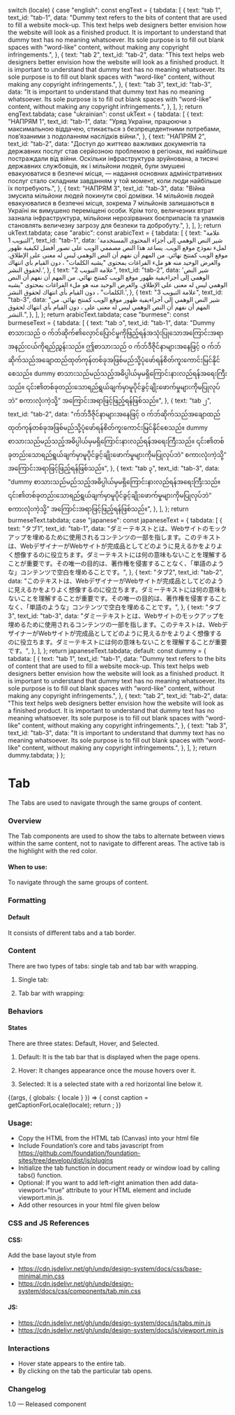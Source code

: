 
  switch (locale) {
    case "english":
      const engText = {
        tabdata: [
          {
            text: "tab 1",
            text_id: "tab-1",
            data: "Dummy text refers to the bits of content that are used to fill a website mock-up. This text helps web designers better envision how the website will look as a finished product. It is important to understand that dummy text has no meaning whatsoever. Its sole purpose is to fill out blank spaces with “word-like” content, without making any copyright infringements.",
          },
          {
            text: "tab 2",
            text_id: "tab-2",
            data: "This text helps web designers better envision how the website will look as a finished product. It is important to understand that dummy text has no meaning whatsoever. Its sole purpose is to fill out blank spaces with “word-like” content, without making any copyright infringements.",
          },
          {
            text: "tab 3",
            text_id: "tab-3",
            data: "It is important to understand that dummy text has no meaning whatsoever. Its sole purpose is to fill out blank spaces with “word-like” content, without making any copyright infringements.",
          },
        ],
      };
      return engText.tabdata;
    case "ukrainian":
      const ukText = {
        tabdata: [
          {
            text: "НАПРЯМ 1",
            text_id: "tab-1",
            data: "Уряд України, працюючи з максимальною віддачею, стикається з безпрецедентними потребами, пов’язаними з подоланням наслідків війни.",
          },
          {
            text: "НАПРЯМ 2",
            text_id: "tab-2",
            data: "Доступ до життєво важливих документів та державних послуг став серйозною проблемою в регіонах, які найбільше постраждали від війни. Оскільки інфраструктура зруйнована, а тисячі державних службовців, як і мільйони людей, були змушені евакуюватися в безпечні місця, — надання основних адміністративних послуг стало складним завданням у той момент, коли люди найбільше їх потребують.",
          },
          {
            text: "НАПРЯМ 3",
            text_id: "tab-3",
            data: "Війна змусила мільйони людей покинути свої домівки. 14 мільйонів людей евакуювалися в безпечні місця, зокрема 7 мільйонів залишаються в Україні як вимушено переміщені особи. Крім того, величезних втрат зазнала інфраструктура, мільйони нерозірваних боєприпасів та уламків становлять величезну загрозу для безпеки та добробуту.",
          },
        ],
      };
      return ukText.tabdata;
    case "arabic":
      const arabicText = {
        tabdata: [
          {
            text: "علامة التبويب 1",
            text_id: "tab-1",
            data: 'شير النص الوهمي إلى أجزاء المحتوى المستخدمة لملء نموذج موقع الويب. يساعد هذا النص مصممي الويب على تصور أفضل لكيفية ظهور موقع الويب كمنتج نهائي. من المهم أن نفهم أن النص الوهمي ليس له معنى على الإطلاق. والغرض الوحيد منه هو ملء الفراغات بمحتوى "يشبه الكلمات" ، دون القيام بأي انتهاك لحقوق النشر.',
          },
          {
            text: "علامة التبويب 2",
            text_id: "tab-2",
            data: 'شير النص الوهمي إلى أجزاءيفية ظهور موقع الويب كمنتج نهائي. من المهم أن نفهم أن النص الوهمي ليس له معنى على الإطلاق. والغرض الوحيد منه هو ملء الفراغات بمحتوى "يشبه الكلمات" ، دون القيام بأي انتهاك لحقوق النشر.',
          },
          {
            text: "علامة التبويب 3",
            text_id: "tab-3",
            data: "شير النص الوهمي إلى أجزاءيفية ظهور موقع الويب كمنتج نهائي. من المهم أن نفهم أن النص الوهمي ليس له معنى على ، دون القيام بأي انتهاك لحقوق النشر.",
          },
        ],
      };
      return arabicText.tabdata;
    case "burmese":
      const burmeseText = {
        tabdata: [
          {
            text: "tab ၁",
            text_id: "tab-1",
            data: "Dummy စာသားသည် ၀ က်ဘ်ဆိုက်၏လှောင်ပြောင်မှုကိုဖြည့်ရန်အသုံးပြုသောအကြောင်းအရာအနည်းငယ်ကိုရည်ညွှန်းသည်။ ဤစာသားသည် ၀ က်ဘ်ဒီဇိုင်နာများအနေဖြင့် ၀ က်ဘ်ဆိုက်သည်အချောထည်ထုတ်ကုန်တစ်ခုအဖြစ်မည်သို့ပုံဖော်ရန်စိတ်ကူးကောင်းမြင်နိုင်စေသည်။ dummy စာသားသည်မည်သည့်အဓိပ္ပါယ်မှမရှိကြောင်းနားလည်ရန်အရေးကြီးသည်။ ၎င်း၏တစ်ခုတည်းသောရည်ရွယ်ချက်မှာမူပိုင်ခွင့်ချိုးဖောက်မှုများကိုမပြုလုပ်ဘဲ“ စကားလုံးကဲ့သို့” အကြောင်းအရာဖြင့်ဖြည့်ရန်ဖြစ်သည်။",
          },
          {
            text: "tab ၂",
            text_id: "tab-2",
            data: "က်ဘ်ဒီဇိုင်နာများအနေဖြင့် ၀ က်ဘ်ဆိုက်သည်အချောထည်ထုတ်ကုန်တစ်ခုအဖြစ်မည်သို့ပုံဖော်ရန်စိတ်ကူးကောင်းမြင်နိုင်စေသည်။ dummy စာသားသည်မည်သည့်အဓိပ္ပါယ်မှမရှိကြောင်းနားလည်ရန်အရေးကြီးသည်။ ၎င်း၏တစ်ခုတည်းသောရည်ရွယ်ချက်မှာမူပိုင်ခွင့်ချိုးဖောက်မှုများကိုမပြုလုပ်ဘဲ“ စကားလုံးကဲ့သို့” အကြောင်းအရာဖြင့်ဖြည့်ရန်ဖြစ်သည်။",
          },
          {
            text: "tab ၃",
            text_id: "tab-3",
            data: "dummy စာသားသည်မည်သည့်အဓိပ္ပါယ်မှမရှိကြောင်းနားလည်ရန်အရေးကြီးသည်။ ၎င်း၏တစ်ခုတည်းသောရည်ရွယ်ချက်မှာမူပိုင်ခွင့်ချိုးဖောက်မှုများကိုမပြုလုပ်ဘဲ“ စကားလုံးကဲ့သို့” အကြောင်းအရာဖြင့်ဖြည့်ရန်ဖြစ်သည်။",
          },
        ],
      };
      return burmeseText.tabdata;
    case "japanese":
      const japaneseText = {
        tabdata: [
          {
            text: "タブ1",
            text_id: "tab-1",
            data: "ダミーテキストとは、Webサイトのモックアップを埋めるために使用されるコンテンツの一部を指します。このテキストは、WebデザイナーがWebサイトが完成品としてどのように見えるかをよりよく想像するのに役立ちます。ダミーテキストには何の意味もないことを理解することが重要です。その唯一の目的は、著作権を侵害することなく、「単語のような」コンテンツで空白を埋めることです。",
          },
          {
            text: "タブ2",
            text_id: "tab-2",
            data: "このテキストは、WebデザイナーがWebサイトが完成品としてどのように見えるかをよりよく想像するのに役立ちます。ダミーテキストには何の意味もないことを理解することが重要です。その唯一の目的は、著作権を侵害することなく、「単語のような」コンテンツで空白を埋めることです。",
          },
          {
            text: "タブ3",
            text_id: "tab-3",
            data: "ダミーテキストとは、Webサイトのモックアップを埋めるために使用されるコンテンツの一部を指します。このテキストは、WebデザイナーがWebサイトが完成品としてどのように見えるかをよりよく想像するのに役立ちます。ダミーテキストには何の意味もないことを理解することが重要です。",
          },
        ],
      };
      return japaneseText.tabdata;
    default:
      const dummy = {
        tabdata: [
          {
            text: "tab 1",
            text_id: "tab-1",
            data: "Dummy text refers to the bits of content that are used to fill a website mock-up. This text helps web designers better envision how the website will look as a finished product. It is important to understand that dummy text has no meaning whatsoever. Its sole purpose is to fill out blank spaces with “word-like” content, without making any copyright infringements.",
          },
          {
            text: "tab 2",
            text_id: "tab-2",
            data: "This text helps web designers better envision how the website will look as a finished product. It is important to understand that dummy text has no meaning whatsoever. Its sole purpose is to fill out blank spaces with “word-like” content, without making any copyright infringements.",
          },
          {
            text: "tab 3",
            text_id: "tab-3",
            data: "It is important to understand that dummy text has no meaning whatsoever. Its sole purpose is to fill out blank spaces with “word-like” content, without making any copyright infringements.",
          },
        ],
      };
      return dummy.tabdata;
  }
};

<Meta title="Components/UI components/Tabs" />

# Tab

The Tabs are used to navigate through the same groups of content.

### Overview

The Tab components are used to show the tabs to alternate between views within the same content, not to navigate to different areas. The active tab is the highlight with the red color.

#### When to use:

To navigate through the same groups of content.

### Formatting

#### Default

It consists of different tabs and a tab border.

### Content

There are two types of tabs: single tab and tab bar with wrapping.

1. Single tab:

2. Tab bar with wrapping:

### Behaviors

#### States

There are three states: Default, Hover, and Selected.

1. Default: It is the tab bar that is displayed when the page opens.

2. Hover: It changes appearance once the mouse hovers over it.

3. Selected: It is a selected state with a red horizontal line below it.

<Canvas>
  <Story name="Tabs">
    {(args, { globals: { locale } }) => {
      const caption = getCaptionForLocale(locale);
      return <Tab tabdata={caption}></Tab>;
    }}
  </Story>
</Canvas>

### Usage:

- Copy the HTML from the HTML tab (Canvas) into your html file
- Include Foundation’s core and tabs javascript from https://github.com/foundation/foundation-sites/tree/develop/dist/js/plugins
- Initialize the tab function in document ready or window load by calling tabs() function.
- Optional: If you want to add left-right animation then add data-viewport=”true” attribute to your HTML element and include viewport.min.js.
- Add other resources in your html file given below

### CSS and JS References

#### CSS:

Add the base layout style from

- https://cdn.jsdelivr.net/gh/undp/design-system/docs/css/base-minimal.min.css
- https://cdn.jsdelivr.net/gh/undp/design-system/docs/css/components/tab.min.css

#### JS:

- https://cdn.jsdelivr.net/gh/undp/design-system/docs/js/tabs.min.js
- https://cdn.jsdelivr.net/gh/undp/design-system/docs/js/viewport.min.js

### Interactions

- Hover state appears to the entire tab.
- By clicking on the tab the particular tab opens.

### Changelog

1.0 — Released component
